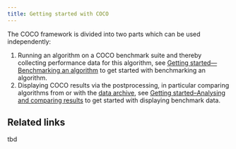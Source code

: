 ```yaml
---
title: Getting started with COCO
---
```


The COCO framework is divided into two parts which can be used independently:

1. Running an algorithm on a COCO benchmark suite and thereby collecting performance data for this algorithm, see [Getting started---Benchmarking an algorithm](experiment-python.qmd) to get started with benchmarking an algorithm.
2. Displaying COCO results via the postprocessing, in particular comparing algorithms from or with the [data archive](/data-archive), see [Getting started--Analysing and comparing results](postprocessing.qmd) to get started with displaying benchmark data.

## Related links
tbd

